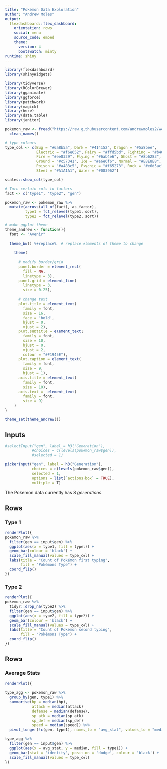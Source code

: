 ```yaml
---
title: "Pokémon Data Exploration"
author: "Andrew Moles"
output: 
  flexdashboard::flex_dashboard:
    orientation: rows
    social: menu
    source_code: embed
    theme:
      version: 4
      bootswatch: minty
runtime: shiny
---
```


```r
library(flexdashboard)
library(shinyWidgets)
```

```r
library(tidyverse)
library(RColorBrewer)
library(gganimate)
library(ggforce)
library(patchwork)
library(magick)
library(here)
library(data.table)
library(janitor)

pokemon_raw <- fread("https://raw.githubusercontent.com/andrewmoles2/webScraping/main/R/data/pokemon.csv") %>%
  clean_names()

# type colours
type_col <- c(Bug = "#6a8b5a", Dark = "#414152", Dragon = "#5a8bee", 
              Electric = "#f6e652", Fairy = "#ffd5bd", Fighting = "#b40000", 
              Fire = "#ee8329", Flying = "#6ab4e6", Ghost = "#8b6283", Grass = "#20b49c", 
              Ground = "#c57341", Ice = "#e6e6f6", Normal = "#E8E8E8", 
              Poison = "#a483c5", Psychic = "#f65273", Rock = "#e6d5ac", 
              Steel = "#A1A1A1", Water = "#083962")

scales::show_col(type_col)

# Turn certain cols to factors
fact <- c("type1", "type2", "gen")

pokemon_raw <- pokemon_raw %>%
  mutate(across(all_of(fact), as_factor),
         type1 = fct_relevel(type1, sort),
         type2 = fct_relevel(type2, sort)) 

# make ggplot theme
theme_andrew <- function(){
  font <- "Avenir" 
  
  theme_bw() %+replace%  # replace elements of theme to change
    
    theme(
      
      # modify border/grid
      panel.border = element_rect(
        fill = NA,
        linetype = 3),
      panel.grid = element_line(
        linetype = 3,
        size = 0.25),
      
      # change text
      plot.title = element_text(
        family = font,
        size = 16,
        face = 'bold',
        hjust = 0,
        vjust = 2),
      plot.subtitle = element_text(
        family = font,
        size = 10,
        hjust = 0,
        vjust = 2,
        colour = "#F1945E"),
      plot.caption = element_text(
        family = font,
        size = 9,
        hjust = 1),
      axis.title = element_text(
        family = font,
        size = 10),
      axis.text =  element_text(
        family = font,
        size = 9)
    )    
}

theme_set(theme_andrew())
```


Inputs {.sidebar}
-----------------------------------------------------------------------


```r
#selectInput("gen", label = h3("Generation"),
            #choices = c(levels(pokemon_raw$gen)),
            #selected = 1)

pickerInput("gen", label = h3("Generation"),
            choices = c(levels(pokemon_raw$gen)),
            selected = 1, 
            options = list(`actions-box` = TRUE),
            multiple = T)
```

The Pokemon data currently has 8 *generations*. 


Rows
-----------------------------------------------------------------------

### Type 1

```r
renderPlot({
pokemon_raw %>%
  filter(gen == input$gen) %>%
  ggplot(aes(x = type1, fill = type1)) +
  geom_bar(colour = 'black') + 
  scale_fill_manual(values = type_col) +
  labs(title = "Count of Pokémon first typing",
       fill = "Pokémons Type") +
  coord_flip() 
})
```

### Type 2
```r
renderPlot({
pokemon_raw %>%
  tidyr::drop_na(type2) %>%
  filter(gen == input$gen) %>%
  ggplot(aes(x = type2, fill = type2)) +
  geom_bar(colour = 'black') + 
  scale_fill_manual(values = type_col) +
  labs(title = "Count of Pokémon second typing",
       fill = "Pokémons Type") +
  coord_flip() 
})
```

Rows {data-width=900}
-----------------------------------------------------------------------

### Average Stats 

```r
renderPlot({
  
type_agg <- pokemon_raw %>%
  group_by(gen, type1) %>%
  summarise(hp = median(hp),
            attack = median(attack),
            defense = median(defense),
            sp_atk = median(sp_atk),
            sp_def = median(sp_def),
            speed = median(speed)) %>%
  pivot_longer(!c(gen, type1), names_to = "avg_stat", values_to = "median")

type_agg %>%
  filter(gen == input$gen) %>%
  ggplot(aes(x = avg_stat, y = median, fill = type1)) +
  geom_bar(stat = 'identity', position = 'dodge', colour = 'black') +
  scale_fill_manual(values = type_col) 
})
```

